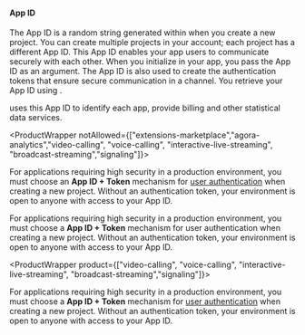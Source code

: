 #### App ID

The App ID is a random string generated within <Link to="{{Global.AGORA_CONSOLE_URL}}"><Vg k="CONSOLE" /></Link> when you create a new project. You can create multiple projects in your account; each project has a different App ID. This App ID enables your app users to communicate securely with each other. When you initialize <Vg k="ENGINE" /> in your app, you pass the App ID as an argument. The App ID is also used to create the authentication tokens that ensure secure communication in a channel. You <Link to="{{Global.AGORA_CONSOLE_URL}}/project-management">retrieve your App ID</Link> using <Vg k="CONSOLE" />.

<Vg k="COMPANY" /> uses this App ID to identify each app, provide billing and other statistical data services.

<ProductWrapper notAllowed={["extensions-marketplace","agora-analytics","video-calling", "voice-calling",
  "interactive-live-streaming", "broadcast-streaming","signaling"]}>

For applications requiring high security in a production environment, you must choose an **App ID + Token** mechanism for [user authentication](../get-started/authentication-workflow) when creating a new project. Without an authentication token, your environment is open to anyone with access to your App ID.

</ProductWrapper>

<ProductWrapper product="agora-analytics">

For applications requiring high security in a production environment, you must choose a **App ID + Token** mechanism for user authentication when creating a new project. Without an authentication token, your environment is open to anyone with access to your App ID.

</ProductWrapper>

<ProductWrapper product={["video-calling", "voice-calling", "interactive-live-streaming", "broadcast-streaming","signaling"]}>

For applications requiring high security in a production environment, you must choose a **App ID + Token** mechanism for [user authentication](../get-started/authentication-workflow) when creating a new project. Without an authentication token, your environment is open to anyone with access to your App ID.

</ProductWrapper>